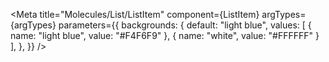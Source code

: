 

<Meta
  title="Molecules/List/ListItem"
  component={ListItem}
  argTypes={argTypes}
  parameters={{
    backgrounds: {
      default: "light blue",
      values: [
        { name: "light blue", value: "#F4F6F9" },
        { name: "white", value: "#FFFFFF" }
      ],
    },
  }}
/>

<Canvas>
  <Story story={listItem} name="Playground" />
</Canvas>

<ArgsTable of={listItem} story="Playground" />
